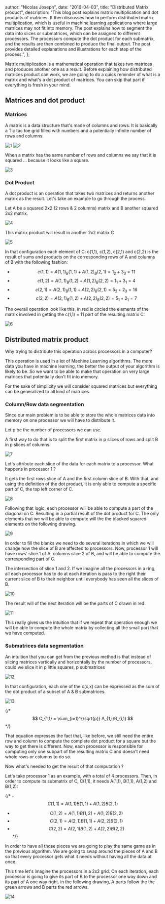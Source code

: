 
  author: "Nicolas Joseph",
  date: "2016-04-03",
  title: "Distributed Matrix product",
  description:
    "This blog post explains matrix multiplication and dot products of matrices. It then discusses how to perform distributed matrix multiplication, which is useful in machine learning applications where large matrices may not fit into memory. The post explains how to segment the data into slices or submatrices, which can be assigned to different processors. The processors compute the dot product for each submatrix, and the results are then combined to produce the final output. The post provides detailed explanations and illustrations for each step of the process.",
};


Matrix multiplication is a mathematical operation that takes two matrices and produces
another one as a result. Before explaining how distributed matrices product can work,
we are going to do a quick reminder of what is a matrix and what's a dot product
of matrices. You can skip that part if everything is fresh in your mind.

## Matrices and dot product

### Matrices

A matrix is a data structure that's made of columns and rows. It is basically a Tic
tac toe grid filled with numbers and a potentially infinite number of rows and columns.

![1](/images/blog/2016-04-03-distributed-matrix-product/1.png)
![2](/images/blog/2016-04-03-distributed-matrix-product/2.png)

When a matrix has the same number of rows and columns we say that it is squared ...
because it looks like a square.

![3](/images/blog/2016-04-03-distributed-matrix-product/3.png)

### Dot Product

A dot product is an operation that takes two matrices and returns another matrix
as the result. Let's take an example to go through the process.

Let A be a squared 2x2 (2 rows & 2 columns) matrix and B another squared 2x2 matrix.

![4](/images/blog/2016-04-03-distributed-matrix-product/4.png)

This matrix product will result in another 2x2 matrix C

![5](/images/blog/2016-04-03-distributed-matrix-product/5.png)

In that configuration each element of C: c(1,1), c(1,2), c(2,1) and c(2,2) is the result
of sums and products on the corresponding rows of A and columns of B with the following fashion:

- $$ c(1,1) = A(1,1) _ B(1,1) + A(1,2) _ B(2,1) = 1 _ 2 + 3 _ 3 = 11 $$
- $$ c(1,2) = A(1,1) _ B(1,2) + A(1,2) _ B(2,2) = 1 _ 1 + 3 _ 1 = 4 $$
- $$ c(2,1) = A(2,1) _ B(1,1) + A(2,2) _ B(2,1) = 5 _ 2 + 2 _ 3 = 16 $$
- $$ c(2,2) = A(2,1) _ B(1,2) + A(2,2) _ B(2,2) = 5 _ 1 + 2 _ 1 = 7 $$

The overall operation look like this, in red is circled the elements of the matrix
involved in getting the c(1,1) = 11 part of the resulting matrix C:

![6](/images/blog/2016-04-03-distributed-matrix-product/6.png)

## Distributed matrix product

Why trying to distribute this operation across processors in a computer?

This operation is used in a lot of Machine Learning algorithms.
The more data you have in machine learning, the better the output of your algorithm
is likely to be. So we want to be able to make that operation on very large matrices
that potentially don't fit into memory.

For the sake of simplicity we will consider squared matrices but everything
can be generalized to all kind of matrices.

### Column/Row data segmentation

Since our main problem is to be able to store the whole matrices data into
memory on one processor we will have to distribute it.

Let p be the number of processors we can use.

A first way to do that is to split the first matrix in p slices of rows
and split B in p slices of columns.

![7](/images/blog/2016-04-03-distributed-matrix-product/7.png)

Let's attribute each slice of the data for each matrix to a processor. What happens in processor 1 ?

It gets the first rows slice of A and the first column slice of B. With that,
and using the definition of the dot product, it is only able to compute a
specific part of C, the top left corner of C.

![8](/images/blog/2016-04-03-distributed-matrix-product/8.png)

Following that logic, each processor will be able to compute a part of the
diagonal on C. Resulting in a partial result of the dot product for C.
The only elements that we will be able to compute will the the blacked
squared elements on the following drawing.

![9](/images/blog/2016-04-03-distributed-matrix-product/9.png)

In order to fill the blanks we need to do several iterations in
which we will change how the slice of B are affected to processors.
Now, processor 1 will have rows' slice 1 of A, columns slice 2 of B,
and will be able to compute the corresponding part of C.

The intersection of slice 1 and 2. If we imagine all the processors in
a ring, all each processor has to do at each iteration is pass to the
right their current slice of B to their neighbor until everybody
has seen all the slices of B.

![10](/images/blog/2016-04-03-distributed-matrix-product/10.png)

The result will of the next iteration will be the parts of C drawn in red.

![11](/images/blog/2016-04-03-distributed-matrix-product/11.png)

This really gives us the intuition that if we repeat that operation enough we
will be able to compute the whole matrix by collecting all the small part that we have computed.

### Submatrices data segmentation

An intuition that you can get from the previous method is that instead of
slicing matrices vertically and horizontally by the number of processors,
could we slice it in p little squares, p submatrices

![12](/images/blog/2016-04-03-distributed-matrix-product/12.png)

In that configuration, each one of the c(x,x) can be expressed as the sum
of the dot product of a subset of A & B submatrices.

![13](/images/blog/2016-04-03-distributed-matrix-product/13.png)

{/* $$ C_{1,1} = \sum_{i=1}^{\sqrt{p}} A_{1,i}B_{i,1} $$ */}

That equation expresses the fact that, like before, we still need the entire
row and column to compute the complete dot product for a square but the way
to get there is different. Now, each processor is responsible for computing
only one subpart of the resulting matrix C and doesn't need whole rows or columns to do so.

Now what's needed to get the result of that computation ?

Let's take processor 1 as an example, with a total of 4 processors. Then,
in order to compute its submatrix of C, C(1,1), it needs A(1,1), B(1,1), A(1,2) and B(1,2):

{/\* - $$ C(1,1) = A(1,1)B(1,1) + A(1,2)B(2,1) $$

- $$ C(1,2) = A(1,1)B(1,2) + A(1,2)B(2,2) $$
- $$ C(2,1) = A(2,1)B(1,1) + A(2,2)B(2,1) $$
- $$ C(2,2) = A(2,1)B(1,2) + A(2,2)B(2,2) $$ \*/}

In order to have all those pieces we are going to play the same game as in
the previous algorithm. We are going to swap around the pieces of A and B so
that every processor gets what it needs without having all the data at once.

This time let's imagine the processors in a 2x2 grid. On each iteration, each
processor is going to give its part of B to the processor one way down and its
part of A one way right. In the following drawing, A parts follow the the green
arrows and B parts the red arrows.

![14](/images/blog/2016-04-03-distributed-matrix-product/14.png)
